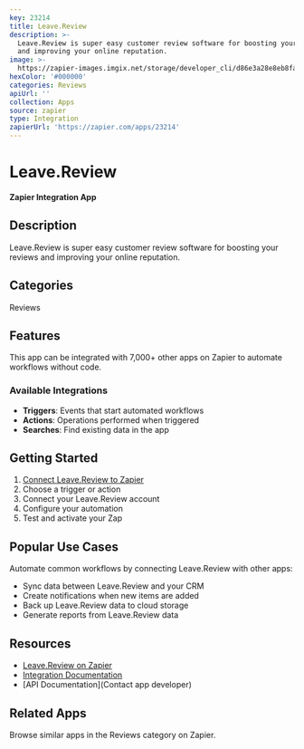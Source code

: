 ```yaml
---
key: 23214
title: Leave.Review
description: >-
  Leave.Review is super easy customer review software for boosting your reviews
  and improving your online reputation.
image: >-
  https://zapier-images.imgix.net/storage/developer_cli/d86e3a28e8eb8faa8d2d82fcd7de9263.png?auto=format%2Ccompress&ixlib=python-3.0.0&q=50
hexColor: '#000000'
categories: Reviews
apiUrl: ''
collection: Apps
source: zapier
type: Integration
zapierUrl: 'https://zapier.com/apps/23214'
---
```

# Leave.Review

**Zapier Integration App**

## Description

Leave.Review is super easy customer review software for boosting your reviews and improving your online reputation.

## Categories

Reviews

## Features

This app can be integrated with 7,000+ other apps on Zapier to automate workflows without code.

### Available Integrations

- **Triggers**: Events that start automated workflows
- **Actions**: Operations performed when triggered
- **Searches**: Find existing data in the app

## Getting Started

1. [Connect Leave.Review to Zapier](https://zapier.com/apps/23214)
2. Choose a trigger or action
3. Connect your Leave.Review account
4. Configure your automation
5. Test and activate your Zap

## Popular Use Cases

Automate common workflows by connecting Leave.Review with other apps:

- Sync data between Leave.Review and your CRM
- Create notifications when new items are added
- Back up Leave.Review data to cloud storage
- Generate reports from Leave.Review data

## Resources

- [Leave.Review on Zapier](https://zapier.com/apps/23214)
- [Integration Documentation](https://zapier.com/apps/23214/integrations)
- [API Documentation](Contact app developer)

## Related Apps

Browse similar apps in the Reviews category on Zapier.
